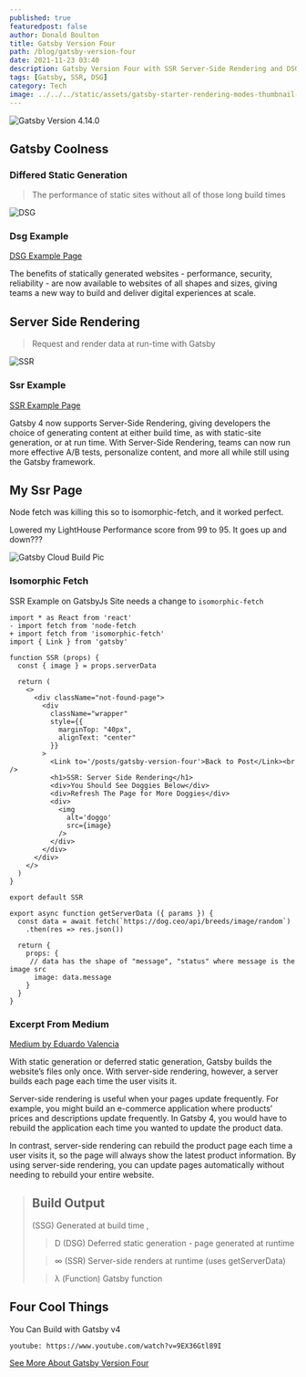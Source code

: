 ```yaml
---
published: true
featuredpost: false
author: Donald Boulton
title: Gatsby Version Four
path: /blog/gatsby-version-four
date: 2021-11-23 03:40
description: Gatsby Version Four with SSR Server-Side Rendering and DSG Deferred Static Generation, JAMstack coolness.
tags: [Gatsby, SSR, DSG]
category: Tech
image: ../../../static/assets/gatsby-starter-rendering-modes-thumbnail-wide.jpg
---
```


![Gatsby Version 4.14.0](../../../static/assets/gatsby-starter-rendering-modes-thumbnail-wide.jpg)

## Gatsby Coolness

### Differed Static Generation

> The performance of static sites without all of those long build times

![DSG](../../../static/assets/DSG_for_blog_article_and_G4_overview_page.jpg 'Statically Generated Websites')

### Dsg Example

[DSG Example Page](/dsg)

The benefits of statically generated websites - performance, security, reliability - are now available to websites of all shapes and sizes, giving teams a new way to build and deliver digital experiences at scale.

## Server Side Rendering

> Request and render data at run-time with Gatsby

![SSR](../../../static/assets/SSR_for_blog_article_and_G4_overview_page.jpg 'Render Data At Run-time')

### Ssr Example

[SSR Example Page](/ssr)

Gatsby 4 now supports Server-Side Rendering, giving developers the choice of generating content at either build time, as with static-site generation, or at run time. With Server-Side Rendering, teams can now run more effective A/B tests, personalize content, and more all while still using the Gatsby framework.

## My Ssr Page

Node fetch was killing this so to isomorphic-fetch, and it worked perfect.

Lowered my LightHouse Performance score from 99 to 95. It goes up and down???

![Gatsby Cloud Build Pic](../../../static/assets/ssr-dsg.jpg)

### Isomorphic Fetch

SSR Example on GatsbyJs Site needs a change to `isomorphic-fetch`

```diff:title=Node-Fetch-Issue-src/pages/ssr.tsx {3}
import * as React from 'react'
- import fetch from 'node-fetch
+ import fetch from 'isomorphic-fetch'
import { Link } from 'gatsby'

function SSR (props) {
  const { image } = props.serverData

  return (
    <>
      <div className="not-found-page">
        <div
          className="wrapper"
          style={{
            marginTop: "40px",
            alignText: "center"
          }}
        >
          <Link to='/posts/gatsby-version-four'>Back to Post</Link><br />
          <h1>SSR: Server Side Rendering</h1>
          <div>You Should See Doggies Below</div>
          <div>Refresh The Page for More Doggies</div>
          <div>
            <img
              alt='doggo'
              src={image}
            />
          </div>
        </div>
      </div>
    </>
  )
}

export default SSR

export async function getServerData ({ params }) {
  const data = await fetch(`https://dog.ceo/api/breeds/image/random`)
    .then(res => res.json())

  return {
    props: {
     // data has the shape of "message", "status" where message is the image src
      image: data.message
    }
  }
}
```

### Excerpt From Medium

[Medium by Eduardo Valencia](https://medium.com/@8025918/gatsby-4-using-ssr-and-dsg-14742eaecb66)

With static generation or deferred static generation, Gatsby builds the website’s files only once. With server-side rendering, however, a server builds each page each time the user visits it.

Server-side rendering is useful when your pages update frequently. For example, you might build an e-commerce application where products’ prices and descriptions update frequently. In Gatsby 4, you would have to rebuild the application each time you wanted to update the product data.

In contrast, server-side rendering can rebuild the product page each time a user visits it, so the page will always show the latest product information. By using server-side rendering, you can update pages automatically without needing to rebuild your entire website.

> ## Build Output
>
> (SSG) Generated at build time ,
>
> > D (DSG) Deferred static generation - page generated at runtime
>
> > ∞ (SSR) Server-side renders at runtime (uses getServerData)
>
> > λ (Function) Gatsby function

## Four Cool Things

You Can Build with Gatsby v4

`youtube: https://www.youtube.com/watch?v=9EX36Gtl89I`

[See More About Gatsby Version Four](https://www.gatsbyjs.com/gatsby-4/)

<WavyHr className="mt-1 mb-1 text-fuchsia-600" />

